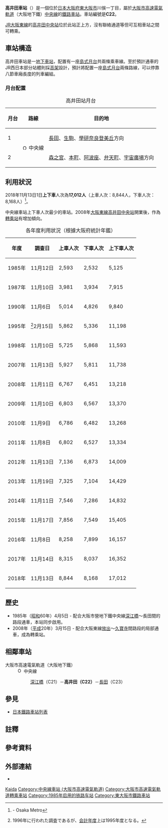 {{NoteTA |G1=Railway |G2=Transport
|1=zh-cn:高井田站;zh-hk:高井田站;zh-tw:高井田車站;
|2=zh-cn:地铁; zh-hk:地鐵; zh-mo:地鐵; zh-sg:地铁; zh-tw:地下鐵;
}}
{{日本車站資訊
|公司色 = #33328b
|文字色 =
|站名 = 高井田站
|圖片 = Missing image text.svg
|pxl =
|圖片說明 = 
|日文原名 = 高井田
|平假名 = たかいだ
|羅馬拼音 = Takaida
|前一站 = C21 [[深江橋站|深江橋]]
|電報略號 =
|所在地 = {{JPN}}[[大阪府|大阪府]][[東大阪市|東大阪市]]川俁一丁目1番45號
|車站構造 = [[地下車站|地下車站]]
|月台配置 = 1面2線
|啟用年月日 = 1985年（[[昭和|昭和]]60年）4月5日
|廢站年月日 =
|乘客人數 = 7,856
|上下車人次 = 15,405
|統計年度 = 2015年
|轉車 = [[高井田中央站|高井田中央站]]（[[大阪東線|大阪東線]]）
|備註 =
|adjacent = {{Adjacent stations|system=大阪市高速電氣軌道|line=C|left=深江橋|right=長田|note-left=C21<br />1.4km|note-mid={{車站編號|#019a66|#fff|C22}}<br />距離[[宇宙廣場站|宇宙廣場]]16.1km|note-right=C23<br />1.8km}}
}}
'''高井田車站'''（{{jpn|j=高井田駅|hg=たかいだえき|rm=Takaida eki|f=y}}）是一個位於[[日本|日本]][[大阪府|大阪府]][[東大阪市|東大阪市]]川俁一丁目，屬於[[大阪市高速電氣軌道|大阪市高速電氣軌道]]（大阪地下鐵）[[中央線_(大阪市高速電氣軌道)|中央線]]的[[鐵路車站|鐵路車站]]。車站編號是'''C22'''。

[[大阪東線|JR大阪東線]]的[[高井田中央站|高井田中央站]]位於此站正上方，沒有聯絡通道等但可互相車站之間可轉乘。

==車站構造==

高井田車站是一[[地下車站|地下車站]]，配置有一座[[島式月台|島式月台]]共兩條乘車線。至於預計通車的JR西日本部分站體則採[[高架車站|高架]]設計，預計將配置一座[[島式月台|島式月台]]兩條路線，可以停靠八節車廂長度的列車編組。

=== 月台配置 ===
{| class="wikitable"
|+ 高井田站月台
|-
!月台!!路線!!目的地
|-
! 1
|rowspan=2| [[File:Osaka_Metro_Chuo_line_symbol.svg|15px]] 中央線
| [[長田站_(大阪府)|長田]]、[[生駒站|生駒]]、[[學研奈良登美丘站|學研奈良登美丘]]方向
|-
! 2
| [[森之宮站|森之宮]]、[[本町站|本町]]、[[阿波座站|阿波座]]、[[弁天町站|弁天町]]、[[宇宙廣場站|宇宙廣場]]方向
|}
== 利用狀況 ==
2018年11月13日1日'''上下車'''人次為'''17,012人'''（上車人次：8,844人，下車人次：8,168人）<ref>{{PDFlink|[https://www.osakametro.co.jp/company/library/100331_research/20181113_subway_nt.pdf 路線別乗降人員（2018年11月13日 交通調査）]}} - Osaka Metro</ref>。

中央線車站上下車人次最少的車站。2008年[[大阪東線|大阪東線]][[高井田中央站|高井田中央站]]開業後，作為[[轉乘站|轉乘站]]有增加傾向。
{|class="wikitable" style="text-align:right"
|+各年度利用狀況（根據大阪府統計年鑑）
!年度!!調查日!!上車人次!!下車人次!!上下車人次
|-
|1985年
|11月12日
|2,593||2,532||5,125
|-
|1987年
|11月10日
|3,981||3,934||7,915
|-
|1990年
|11月{{0}}6日
|5,014||4,826||9,840
|-
|1995年
|<ref group="注">1996年に行われた調査であるが、[[会計年度|会計年度]]上は1995年度となる。</ref>2月15日
|5,862||5,336||11,198
|-
|1998年
|11月10日
|5,725||5,868||11,593
|-
|2007年
|11月13日
|5,927||5,811||11,738
|-
|2008年
|11月11日
|6,767||6,451||13,218
|-
|2009年
|11月10日
|6,803||6,567||13,370
|-
|2010年
|11月{{0}}9日
|6,786||6,482||13,268
|-
|2011年
|11月{{0}}8日
|6,802||6,527||13,334
|-
|2012年
|11月13日
|7,136||6,873||14,009
|-
|2013年
|11月19日
|7,325||7,104||14,429
|-
|2014年
|11月11日
|7,546||7,286||14,832
|-
|2015年
|11月17日
|7,856||7,549||15,405
|-
|2016年
|11月{{0}}8日
|8,258||7,899||16,157
|-
|2017年
|11月14日
|8,315||8,037||16,352
|-
|2018年
|11月13日
|8,844||8,168||17,012
|}

==歷史==

*1985年（[[昭和|昭和]]60年）4月5日 - 配合大阪市營地下鐵中央線[[深江橋車站|深江橋]]～長田間的路段通車，本站同步啟用。
*2008年（[[平成|平成]]20年）3月15日 - 配合大阪東線[[放出車站|放出]]～[[久寶寺車站|久寶寺]]間路段的局部通車，成為轉乘站。
== 相鄰車站 ==
; 大阪市高速電氣軌道（大阪地下鐵）
: [[File:Osaka_Metro_Chuo_line_symbol.svg|15px]] 中央線
:: [[深江橋站|深江橋]]（C21）－'''高井田（C22）'''－[[長田站_(大阪府)|長田]]（C23）
== 參見 ==
* [[日本鐵路車站列表|日本鐵路車站列表]]
== 註釋 ==
{{Reflist|group="注"}}
== 參考資料 ==
{{Reflist}}
== 外部連結 ==
* {{外部連結/大阪市高速電氣軌道車站|C22|高井田}}

{{中央線、京阪奈線}}

{{DEFAULTSORT:Takaida}}
[[Category:日本鐵路車站_Ta|Kaida]]
[[Category:中央線車站_(大阪市高速電氣軌道)|Category:中央線車站 (大阪市高速電氣軌道)]]
[[Category:大阪市高速電氣軌道轉乘車站|Category:大阪市高速電氣軌道轉乘車站]]
[[Category:1985年启用的铁路车站|Category:1985年启用的铁路车站]]
[[Category:東大阪市鐵路車站|Category:東大阪市鐵路車站]]
{{coord|34|40|43|N|135|34|23|E|display=title|scale:5000_region:JP_type:railwaystation}}